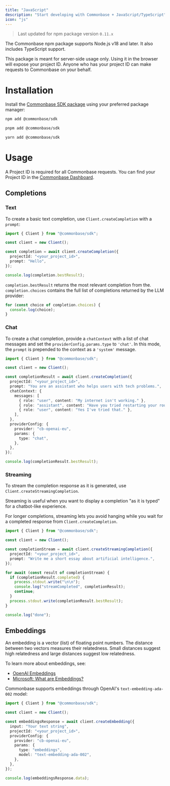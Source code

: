 ```yaml
---
title: "JavaScript"
description: "Start developing with Commonbase + JavaScript/TypeScript"
icon: "js"
---
```


> Last updated for npm package version `0.11.x`

The Commonbase npm package supports Node.js v18 and later. It also includes TypeScript support.

<Warning>
  This package is meant for server-side usage only. Using it in the browser will
  expose your project ID. Anyone who has your project ID can make requests to
  Commonbase on your behalf.
</Warning>

# Installation

Install the [Commonbase SDK package](https://www.npmjs.com/package/@commonbase/sdk) using your
preferred package manager:

<CodeGroup>

```bash npm
npm add @commonbase/sdk
```

```bash pnpm
pnpm add @commonbase/sdk
```

```bash yarn
yarn add @commonbase/sdk
```

</CodeGroup>

# Usage

A Project ID is required for all Commonbase requests. You can find your Project ID
in the [Commonbase Dashboard](https://commonbase.com/).

## Completions

### Text

To create a basic text completion, use `Client.createCompletion` with a `prompt`:

```ts
import { Client } from "@commonbase/sdk";

const client = new Client();

const completion = await client.createCompletion({
  projectId: "<your_project_id>",
  prompt: "Hello",
});

console.log(completion.bestResult);
```

`completion.bestResult` returns the most relevant completion from the. `completion.choices`
contains the full list of completions returned by the LLM provider:

```ts
for (const choice of completion.choices) {
  console.log(choice);
}
```

### Chat

To create a chat completion, provide a `chatContext` with a list of chat messages and set
the `providerConfig.params.type` to `'chat'`. In this mode, the `prompt` is prepended to the
context as a `'system'` message.

```ts
import { Client } from "@commonbase/sdk";

const client = new Client();

const completionResult = await client.createCompletion({
  projectId: "<your_project_id>",
  prompt: "You are an assistant who helps users with tech problems.",
  chatContext: {
    messages: [
      { role: "user", content: "My internet isn't working." },
      { role: "assistant", content: "Have you tried restarting your router?" },
      { role: "user", content: "Yes I've tried that." },
    ],
  },
  providerConfig: {
    provider: "cb-openai-eu",
    params: {
      type: "chat",
    },
  },
});

console.log(completionResult.bestResult);
```

### Streaming

To stream the completion response as it is generated, use `Client.createStreamingCompletion`.

Streaming is useful when you want to display a completion "as it is typed" for a chatbot-like experience.

For longer completions, streaming lets you avoid hanging while you wait for a completed response
from `Client.createCompletion`.

```ts
import { Client } from "@commonbase/sdk";

const client = new Client();

const completionStream = await client.createStreamingCompletion({
  projectId: "<your_project_id>",
  prompt: "Write me a short essay about artificial intelligence.",
});

for await (const result of completionStream) {
  if (completionResult.completed) {
    process.stdout.write("\n\n");
    console.log("streamCompleted", completionResult);
    continue;
  }
  process.stdout.write(completionResult.bestResult);
}

console.log("done");
```

## Embeddings

An embedding is a vector (list) of floating point numbers. The distance between two vectors
measures their relatedness. Small distances suggest high relatedness and large distances
suggest low relatedness.

To learn more about embeddings, see:

- [OpenAI Embeddings](https://platform.openai.com/docs/guides/embeddings/what-are-embeddings)
- [Microsoft: What are Embeddings?](https://learn.microsoft.com/en-us/semantic-kernel/memories/embeddings)

Commonbase supports embeddings through OpenAI's `text-embedding-ada-002` model:

```ts
import { Client } from "@commonbase/sdk";

const client = new Client();

const embeddingsResponse = await client.createEmbedding({
  input: "Your text string",
  projectId: "<your_project_id>",
  providerConfig: {
    provider: "cb-openai-eu",
    params: {
      type: "embeddings",
      model: "text-embedding-ada-002",
    },
  },
});

console.log(embeddingsResponse.data);
```
